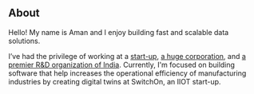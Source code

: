 ## About

Hello! My name is Aman and I enjoy building fast and scalable data solutions. 

I’ve had the privilege of working at a [start-up](https://switchon.io), [a huge corporation](https://www.hpe.com/), and [a premier R&D organization of India](https://www.drdo.gov.in/). Currently, I'm focused on building software that help increases the operational efficiency of manufacturing industries by creating digital twins at SwitchOn, an IIOT start-up.